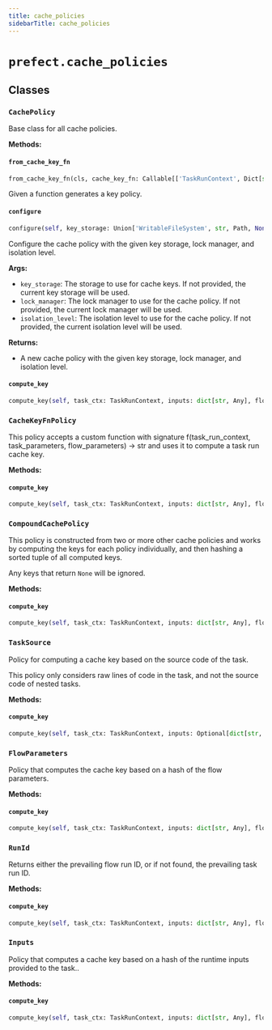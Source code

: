 ```yaml
---
title: cache_policies
sidebarTitle: cache_policies
---
```


# `prefect.cache_policies`

## Classes

### `CachePolicy` <sup><a href="https://github.com/prefecthq/prefect/blob/main/src/prefect/cache_policies.py#L46"><Icon icon="github" size="14" /></a></sup>


Base class for all cache policies.


**Methods:**

#### `from_cache_key_fn` <sup><a href="https://github.com/prefecthq/prefect/blob/main/src/prefect/cache_policies.py#L60"><Icon icon="github" size="14" /></a></sup>

```python
from_cache_key_fn(cls, cache_key_fn: Callable[['TaskRunContext', Dict[str, Any]], Optional[str]]) -> 'CacheKeyFnPolicy'
```

Given a function generates a key policy.


#### `configure` <sup><a href="https://github.com/prefecthq/prefect/blob/main/src/prefect/cache_policies.py#L68"><Icon icon="github" size="14" /></a></sup>

```python
configure(self, key_storage: Union['WritableFileSystem', str, Path, None] = None, lock_manager: Optional['LockManager'] = None, isolation_level: Union[Literal['READ_COMMITTED', 'SERIALIZABLE'], 'IsolationLevel', None] = None) -> Self
```

Configure the cache policy with the given key storage, lock manager, and isolation level.

**Args:**
- `key_storage`: The storage to use for cache keys. If not provided,
the current key storage will be used.
- `lock_manager`: The lock manager to use for the cache policy. If not provided,
the current lock manager will be used.
- `isolation_level`: The isolation level to use for the cache policy. If not provided,
the current isolation level will be used.

**Returns:**
- A new cache policy with the given key storage, lock manager, and isolation level.


#### `compute_key` <sup><a href="https://github.com/prefecthq/prefect/blob/main/src/prefect/cache_policies.py#L99"><Icon icon="github" size="14" /></a></sup>

```python
compute_key(self, task_ctx: TaskRunContext, inputs: dict[str, Any], flow_parameters: dict[str, Any], **kwargs: Any) -> Optional[str]
```

### `CacheKeyFnPolicy` <sup><a href="https://github.com/prefecthq/prefect/blob/main/src/prefect/cache_policies.py#L155"><Icon icon="github" size="14" /></a></sup>


This policy accepts a custom function with signature f(task_run_context, task_parameters, flow_parameters) -> str
and uses it to compute a task run cache key.


**Methods:**

#### `compute_key` <sup><a href="https://github.com/prefecthq/prefect/blob/main/src/prefect/cache_policies.py#L166"><Icon icon="github" size="14" /></a></sup>

```python
compute_key(self, task_ctx: TaskRunContext, inputs: dict[str, Any], flow_parameters: dict[str, Any], **kwargs: Any) -> Optional[str]
```

### `CompoundCachePolicy` <sup><a href="https://github.com/prefecthq/prefect/blob/main/src/prefect/cache_policies.py#L178"><Icon icon="github" size="14" /></a></sup>


This policy is constructed from two or more other cache policies and works by computing the keys
for each policy individually, and then hashing a sorted tuple of all computed keys.

Any keys that return `None` will be ignored.


**Methods:**

#### `compute_key` <sup><a href="https://github.com/prefecthq/prefect/blob/main/src/prefect/cache_policies.py#L205"><Icon icon="github" size="14" /></a></sup>

```python
compute_key(self, task_ctx: TaskRunContext, inputs: dict[str, Any], flow_parameters: dict[str, Any], **kwargs: Any) -> Optional[str]
```

### `TaskSource` <sup><a href="https://github.com/prefecthq/prefect/blob/main/src/prefect/cache_policies.py#L278"><Icon icon="github" size="14" /></a></sup>


Policy for computing a cache key based on the source code of the task.

This policy only considers raw lines of code in the task, and not the source code of nested tasks.


**Methods:**

#### `compute_key` <sup><a href="https://github.com/prefecthq/prefect/blob/main/src/prefect/cache_policies.py#L285"><Icon icon="github" size="14" /></a></sup>

```python
compute_key(self, task_ctx: TaskRunContext, inputs: Optional[dict[str, Any]], flow_parameters: Optional[dict[str, Any]], **kwargs: Any) -> Optional[str]
```

### `FlowParameters` <sup><a href="https://github.com/prefecthq/prefect/blob/main/src/prefect/cache_policies.py#L307"><Icon icon="github" size="14" /></a></sup>


Policy that computes the cache key based on a hash of the flow parameters.


**Methods:**

#### `compute_key` <sup><a href="https://github.com/prefecthq/prefect/blob/main/src/prefect/cache_policies.py#L312"><Icon icon="github" size="14" /></a></sup>

```python
compute_key(self, task_ctx: TaskRunContext, inputs: dict[str, Any], flow_parameters: dict[str, Any], **kwargs: Any) -> Optional[str]
```

### `RunId` <sup><a href="https://github.com/prefecthq/prefect/blob/main/src/prefect/cache_policies.py#L325"><Icon icon="github" size="14" /></a></sup>


Returns either the prevailing flow run ID, or if not found, the prevailing task
run ID.


**Methods:**

#### `compute_key` <sup><a href="https://github.com/prefecthq/prefect/blob/main/src/prefect/cache_policies.py#L331"><Icon icon="github" size="14" /></a></sup>

```python
compute_key(self, task_ctx: TaskRunContext, inputs: dict[str, Any], flow_parameters: dict[str, Any], **kwargs: Any) -> Optional[str]
```

### `Inputs` <sup><a href="https://github.com/prefecthq/prefect/blob/main/src/prefect/cache_policies.py#L347"><Icon icon="github" size="14" /></a></sup>


Policy that computes a cache key based on a hash of the runtime inputs provided to the task..


**Methods:**

#### `compute_key` <sup><a href="https://github.com/prefecthq/prefect/blob/main/src/prefect/cache_policies.py#L354"><Icon icon="github" size="14" /></a></sup>

```python
compute_key(self, task_ctx: TaskRunContext, inputs: dict[str, Any], flow_parameters: dict[str, Any], **kwargs: Any) -> Optional[str]
```
